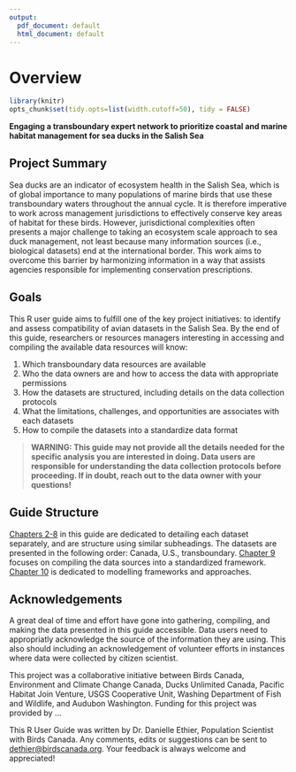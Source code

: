 ```yaml
---
output:
  pdf_document: default
  html_document: default
---
```


# Overview {#Intro1}

```r

library(knitr)
opts_chunk$set(tidy.opts=list(width.cutoff=50), tidy = FALSE)

```

**Engaging a transboundary expert network to prioritize coastal and marine habitat management for sea ducks in the Salish Sea**

## Project Summary {#Intro1.1}

Sea ducks are an indicator of ecosystem health in the Salish Sea, which is of global importance to many populations of marine birds that use these transboundary waters throughout the annual cycle. It is therefore imperative to work across management jurisdictions to effectively conserve key areas of habitat for these birds. However, jurisdictional complexities often presents a major challenge to taking an ecosystem scale approach to sea duck management, not least because many information sources (i.e., biological datasets) end at the international border. This work aims to overcome this barrier by harmonizing information in a way that assists agencies responsible for implementing conservation prescriptions.

## Goals {#Intro1.2}

This R user guide aims to fulfill one of the key project initiatives: to identify and assess compatibility of avian datasets in the Salish Sea. By the end of this guide, researchers or resources managers interesting in accessing and compiling the available data resources will know:

(1) Which transboundary data resources are available
(2) Who the data owners are and how to access the data with appropriate permissions
(3) How the datasets are structured, including details on the data collection protocols
(4) What the limitations, challenges, and opportunities are associates with each datasets
(5) How to compile the datasets into a standardize data format

> **WARNING: This guide may not provide all the details needed for the specific analysis you are interested in doing. Data users are responsible for understanding the data collection protocols before proceeding. If in doubt, reach out to the data owner with your questions!**

## Guide Structure

[Chapters 2-8](#BCCWS2) in this guide are dedicated to detailing each dataset separately, and are structure using similar subheadings. The datasets are presented in the following order: Canada, U.S., transboundary. [Chapter 9](#Data) focuses on compiling the data sources into a standardized framework. [Chapter 10](#Dev) is dedicated to modelling frameworks and approaches.

## Acknowledgements {#Intro1.3}

A great deal of time and effort have gone into gathering, compiling, and making the data presented in this guide accessible. Data users need to appropriatly acknowledge the source of the information they are using. This also should including an acknowledgement of volunteer efforts in instances where data were collected by citizen scientist.

This project was a collaborative initiative between Birds Canada, Environment and Climate Change Canada, Ducks Unlimited Canada, Pacific Habitat Join Venture, USGS Cooperative Unit, Washing Department of Fish and Wildlife, and Audubon Washington. Funding for this project was provided by ...

This R User Guide was written by Dr. Danielle Ethier, Population Scientist with Birds Canada. Any comments, edits or suggestions can be sent to [dethier\@birdscanada.org](mailto:dethier@birdscanada.org){.email}. Your feedback is always welcome and appreciated!
